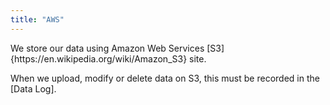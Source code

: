 ```yaml
---
title: "AWS"
---
```


We store our data using Amazon Web Services [S3]{https://en.wikipedia.org/wiki/Amazon_S3} site.

When we upload, modify or delete data on S3, this must be recorded in the [Data Log].